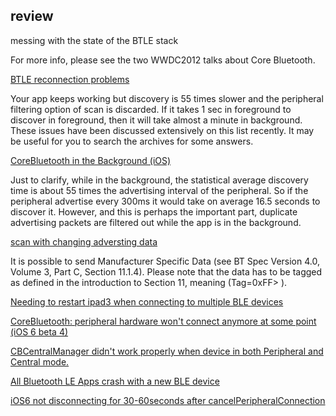 == review ==
messing with the state of the BTLE stack

For more info, please see the two WWDC2012 talks about Core Bluetooth.

[[http://lists.apple.com/archives/bluetooth-dev/2012/Aug/msg00130.html|BTLE reconnection problems]]


Your app keeps working but discovery is 55 times slower and the peripheral filtering option of scan is discarded. If it takes 1 sec in foreground to discover in foreground, then it will take almost a minute in background. These issues have been discussed extensively on this list recently. It may be useful for you to search the archives for some answers.

[[http://lists.apple.com/archives/bluetooth-dev/2012/Aug/msg00134.html|CoreBluetooth in the Background (iOS)]]

Just to clarify, while in the background, the statistical average discovery time is about 55 times the advertising interval of the peripheral. So if the peripheral advertise every 300ms it would take on average 16.5 seconds to discover it. However, and this is perhaps the important part, duplicate advertising packets are filtered out while the app is in the background.


[[http://lists.apple.com/archives/bluetooth-dev/2012/Apr/msg00007.html|scan with changing adversting data ]]

It is possible to send Manufacturer Specific Data (see BT Spec Version 4.0, Volume 3, Part C, Section 11.1.4). Please note that the data has to be tagged as defined in the introduction to Section 11, meaning <Length> (Tag=0xFF> <Company Identifier> <Data>).

[[http://lists.apple.com/archives/bluetooth-dev/2012/Jul/msg00011.html|Needing to restart ipad3 when connecting to multiple BLE devices]]


[[http://lists.apple.com/archives/bluetooth-dev/2012/Sep/msg00031.html|CoreBluetooth: peripheral hardware won't connect anymore at some point	(iOS 6 beta 4)]]


[[http://lists.apple.com/archives/bluetooth-dev/2012/Sep/msg00035.html|CBCentralManager didn't work properly when device in both Peripheral and Central mode.]]



[[http://lists.apple.com/archives/bluetooth-dev/2012/Sep/msg00064.html|All Bluetooth LE Apps crash with a new BLE device]]


[[http://lists.apple.com/archives/bluetooth-dev/2012/Sep/msg00085.html|iOS6 not disconnecting for 30-60seconds after	cancelPeripheralConnection]]


